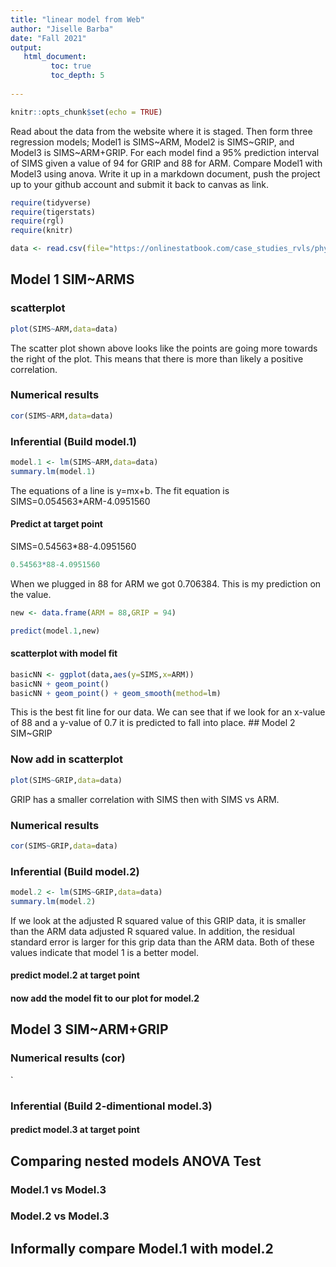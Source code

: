 ```yaml
---
title: "linear model from Web"
author: "Jiselle Barba"
date: "Fall 2021"
output:
   html_document:
         toc: true
         toc_depth: 5
        
---
```


```r
knitr::opts_chunk$set(echo = TRUE)
```

Read about the data from the website where it is staged.  Then form three regression models; Model1 is SIMS~ARM, Model2 is SIMS~GRIP, and Model3 is SIMS~ARM+GRIP. For each model find a 95% prediction interval of SIMS given a value of 94  for GRIP and 88 for ARM. Compare Model1 with Model3 using anova. Write it up in a markdown document, push the project up to your github account and submit it back to canvas as link. 

 


```r
require(tidyverse)
require(tigerstats)
require(rgl)
require(knitr)

```

```r
data <- read.csv(file="https://onlinestatbook.com/case_studies_rvls/physical_strength/data.txt",sep="",header=TRUE)  

```

## Model 1 SIM~ARMS

### scatterplot
```r
plot(SIMS~ARM,data=data)
```
  
  
The scatter plot shown above looks like the points are going more towards the right of the plot. This means that there is more than likely a positive correlation. 

### Numerical results
  
```r
cor(SIMS~ARM,data=data)
```
### Inferential  (Build model.1)
  
```r
model.1 <- lm(SIMS~ARM,data=data)
summary.lm(model.1)
```
  
The equations of a line is y=mx+b. 
The fit equation is SIMS=0.054563*ARM-4.0951560
  
#### Predict at target point
  
SIMS=0.54563*88-4.0951560
```r
0.54563*88-4.0951560 
```
  
 When we plugged in 88 for ARM we got 0.706384. This is my prediction on the value.
 
```r
new <- data.frame(ARM = 88,GRIP = 94)
```

```r
predict(model.1,new)
```

#### scatterplot with model fit
```r
basicNN <- ggplot(data,aes(y=SIMS,x=ARM))
basicNN + geom_point()
basicNN + geom_point() + geom_smooth(method=lm)
```  
  
This is the best fit line for our data. We can see that if we look for an x-value of 88 and a y-value of 0.7 it is predicted to fall into place.
## Model 2 SIM~GRIP

### Now add in scatterplot

```r
plot(SIMS~GRIP,data=data)
```
  
GRIP has a smaller correlation with SIMS then with SIMS vs ARM.

### Numerical results 

```r
cor(SIMS~GRIP,data=data)
```

### Inferential  (Build model.2)
```r
model.2 <- lm(SIMS~GRIP,data=data)
summary.lm(model.2)
```  
  
  
If we look at the adjusted R squared value of this GRIP data, it is smaller than the ARM data adjusted R squared value. In addition, the residual standard error is larger for this grip data than the ARM data. Both of these values indicate that model 1 is a better model.
  
#### predict model.2 at target point

#### now add the model fit to our plot for model.2
  


## Model 3 SIM~ARM+GRIP

### Numerical results (cor)

`
  
### Inferential  (Build 2-dimentional model.3)

#### predict model.3 at target point
  

## Comparing nested models ANOVA Test

### Model.1 vs Model.3
### Model.2 vs Model.3

## Informally compare Model.1 with model.2

